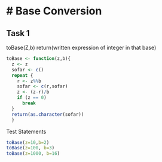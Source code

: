 # Base Conversion
========================================================

## Task 1

toBase(Z,b)
return(written expression of integer in that base)
```r
toBase <- function(z,b){
  z <- z
  sofar <- c() 
  repeat {
    r <- z%%b
    sofar <- c(r,sofar)
    z <- (z-r)/b
    if (z == 0)
      break
  }
  return(as.character(sofar))
  }
```

Test Statements
```r
toBase(z=10,b=2)
toBase(z=100, b=3)
toBase(z=1000, b=16)
```





